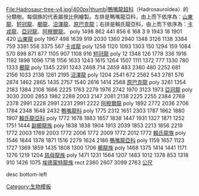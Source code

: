 <imagemap>
File:Hadrosaur-tree-v4.jpg|400px|thumb|[[鴨嘴龍超科]]（Hadrosauroidea）的分類樹。每個族的代表屬按比例繪製。左排是鴨嘴龍亞科，由上而下依序為：[[山東龍]]、[[短冠龍]]、[[櫛龍]]、[[沼澤龍]]、[[原巴克龍]]；右排是賴氏龍亞科，由上而下依序為：[[卡戎龍]]、[[亞冠龍]]、[[阿穆爾龍]]。
poly 1498 862 441 856 6 168 3 9 1943 18 1901 420 [[山東龍]]
poly 1967 498 1639 919 2030 1360 2940 1348 3126 1138 3384 759 3381 558 3375 567 [[卡戎龍]]
poly 1258 1120 1093 1303 150 1294 159 1084 570 898 871 877 1105 907 1108 916 [[短冠龍]]
poly 12 1348 126 1778 336 1916 1192 1898 1096 1718 1156 1633 1243 1615 1264 1507 1111 1372 777 1330 780 1333 [[櫛龍]]
poly 1345 2291 1243 2468 714 2459 483 2360 480 2252 681 2156 1033 2138 1261 2195 [[沼澤龍]]
poly 1204 2541 672 2562 543 2781 576 2874 1462 2865 1435 2757 1540 2616 1414 2568 [[原巴克龍]]
poly 3261 1354 2183 1384 2108 1666 2225 1763 2279 1976 2742 1970 3123 1973 [[亞冠龍]]
poly 3030 2000 2853 1982 2288 2003 2147 2081 2138 2225 2255 2384 2769 2378 2991 2228 2991 2231 2991 2222 [[阿穆爾龍]]
poly 1892 2772 2036 2706 1784 2348 1648 2432 [[鴨嘴龍科]]
poly 1775 2312 1651 2303 1787 1862 1880 1907 [[賴氏龍亞科]]
poly 1772 1678 1883 1657 1838 1447 1931 1327 1871 1252 1751 1444 [[ 副櫛龍族]]
poly 1838 1838 1904 1913 2039 1853 2213 1856 2219 1772 2003 1769 2003 1772 2006 1772 2009 1772 2012 1772 [[賴氏龍族]]
poly 1546 1844 1378 1871 1516 2279 1624 2186 [[鴨嘴龍亞科]]
poly 1159 1657 1123 1727 1369 1859 1435 1808 1300 1706 [[櫛龍族]]
poly 1468 1375 1414 1441 1171 1276 1219 1204 [[慈母龍族]]
poly 1471 1231 1564 1207 1483 1012 1378 853 1318 910 1426 1075 [[埃德蒙特龍族]]
rect 2360 2607 3099 2763 [[公尺]]

desc bottom-left
</imagemap><noinclude>
[[Category:生物模板]]
</noinclude>